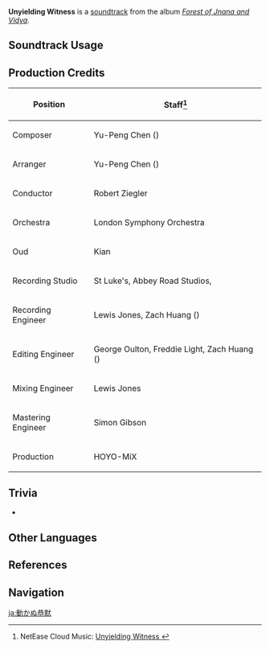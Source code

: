 {{Soundtrack Infobox
|image          = Forest of Jnana and Vidya.png
|album          = Forest of Jnana and Vidya
|disc           = 1
|number         = 21
|featured       =
|featured2      =
|featured3      =
|featured_disc  =
|featured_disc2 =
|featured_disc3 =
|youtube_id     = WNwzekSarec
|spotify_id     = 5JgdDFeZpj9Yp04jRJAQ3i
|previous       = Scorching Outpost
|next           = In Yonder Ribat
}}
'''Unyielding Witness''' is a [[soundtrack]] from the album ''[[Forest of Jnana and Vidya]]''.

==Soundtrack Usage==
{{Soundtrack Usage
|quest    = 
|location = Caravan Ribat//night
|domain   = 
}}

==Production Credits==
{| class="wikitable"
! Position
! Staff<ref>NetEase Cloud Music: [https://music.163.com/#/song?id=1992139171 Unyielding Witness {{zh|不移的恭默}}]</ref>
|-
! Composer
| Yu-Peng Chen ({{zh|陈致逸}})
|-
! Arranger
| Yu-Peng Chen ({{zh|陈致逸}})
|-
! Conductor
| Robert Ziegler
|-
! Orchestra
| London Symphony Orchestra
|-
! Oud
| Kian
|-
! Recording Studio
| St Luke's, Abbey Road Studios, {{Not a Typo|52Hz Studio}}
|-
! Recording Engineer
| Lewis Jones, Zach Huang ({{zh|黄巍}})
|-
! Editing Engineer
| George Oulton, Freddie Light, Zach Huang ({{zh|黄巍}})
|-
! Mixing Engineer
| Lewis Jones
|-
! Mastering Engineer
| Simon Gibson
|-
! Production
| HOYO-MiX
|}
<!--
==Gallery==
<gallery>
</gallery>
-->

==Trivia==
* {{Transclude|Scorching Outpost|ScorchingOutpostTheme|section=1}}

==Other Languages==
{{Other Languages
|en      = Unyielding Witness
|zhs     = 不移的恭默
|zhs_rm  = Bùyí de Gōngmò
|zht     = 不移的恭默
|zht_rm  = Bùyí de Gōngmò
|zh_tl   = Unmoving Silence
|ja      = 動かぬ恭默
|ja_rm   = Ugokanu Kyoumoku
|ja_tl   = Unmoving Speechlessness
}}

==References==
{{Reflist}}

==Navigation==
{{Soundtrack Navbox|Forest of Jnana and Vidya}}

[[ja:動かぬ恭默]]